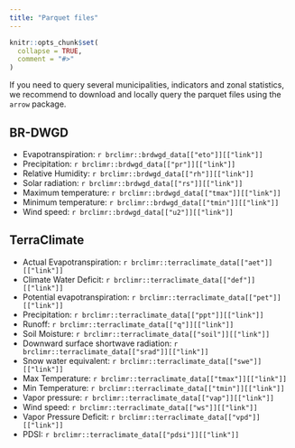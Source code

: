 ```yaml
---
title: "Parquet files"
---
```


```r
knitr::opts_chunk$set(
  collapse = TRUE,
  comment = "#>"
)
```

If you need to query several municipalities, indicators and zonal statistics, we recommend to download and locally query the parquet files using the `arrow` package. 

## BR-DWGD

-    Evapotranspiration: `r brclimr::brdwgd_data[["eto"]][["link"]]`
-    Precipitation: `r brclimr::brdwgd_data[["pr"]][["link"]]`
-    Relative Humidity: `r brclimr::brdwgd_data[["rh"]][["link"]]`
-    Solar radiation: `r brclimr::brdwgd_data[["rs"]][["link"]]`
-    Maximum temperature: `r brclimr::brdwgd_data[["tmax"]][["link"]]`
-    Minimum temperature: `r brclimr::brdwgd_data[["tmin"]][["link"]]`
-    Wind speed: `r brclimr::brdwgd_data[["u2"]][["link"]]`


## TerraClimate
-    Actual Evapotranspiration: `r brclimr::terraclimate_data[["aet"]][["link"]]`
-    Climate Water Deficit: `r brclimr::terraclimate_data[["def"]][["link"]]`
-    Potential evapotranspiration: `r brclimr::terraclimate_data[["pet"]][["link"]]`
-    Precipitation: `r brclimr::terraclimate_data[["ppt"]][["link"]]`
-    Runoff: `r brclimr::terraclimate_data[["q"]][["link"]]`
-    Soil Moisture: `r brclimr::terraclimate_data[["soil"]][["link"]]`
-    Downward surface shortwave radiation: `r brclimr::terraclimate_data[["srad"]][["link"]]`
-    Snow water equivalent: `r brclimr::terraclimate_data[["swe"]][["link"]]`
-    Max Temperature: `r brclimr::terraclimate_data[["tmax"]][["link"]]`
-    Min Temperature: `r brclimr::terraclimate_data[["tmin"]][["link"]]`
-    Vapor pressure: `r brclimr::terraclimate_data[["vap"]][["link"]]`
-    Wind speed: `r brclimr::terraclimate_data[["ws"]][["link"]]`
-    Vapor Pressure Deficit: `r brclimr::terraclimate_data[["vpd"]][["link"]]`
-    PDSI: `r brclimr::terraclimate_data[["pdsi"]][["link"]]`
